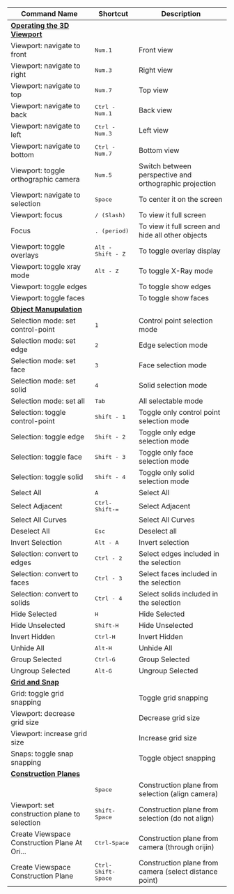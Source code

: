 | Command Name                                                             | Shortcut                   | Description                                            |
| ------------------------------------------------------------------------ | -------------------------- | ------------------------------------------------------ |
| [**Operating the 3D Viewport**](./3d-viewport/operating-the-3d-viewport) |                            |                                                        |
| Viewport: navigate to front                                              | <kbd>Num.1</kbd>           | Front view                                             |
| Viewport: navigate to right                                              | <kbd>Num.3</kbd>           | Right view                                             |
| Viewport: navigate to top                                                | <kbd>Num.7</kbd>           | Top view                                               |
| Viewport: navigate to back                                               | <kbd>Ctrl - Num.1</kbd>    | Back view                                              |
| Viewport: navigate to left                                               | <kbd>Ctrl - Num.3</kbd>    | Left view                                              |
| Viewport: navigate to bottom                                             | <kbd>Ctrl - Num.7</kbd>    | Bottom view                                            |
| Viewport: toggle orthographic camera                                     | <kbd>Num.5</kbd>           | Switch between perspective and orthographic projection |
| Viewport: navigate to selection                                          | <kbd>Space</kbd>           | To center it on the screen                             |
| Viewport: focus                                                          | <kbd>/ (Slash)</kbd>       | To view it full screen                                 |
| Focus                                                                    | <kbd>. (period)</kbd>      | To  view it full screen and hide all other objects     |
| Viewport: toggle overlays                                                | <kbd>Alt - Shift - Z</kbd> | To toggle overlay display                              |
| Viewport: toggle xray mode                                               | <kbd>Alt - Z</kbd>         | To toggle X-Ray mode                                   |
| Viewport: toggle edges                                                   |                            | To toggle show edges                                   |
| Viewport: toggle faces                                                   |                            | To toggle show faces                                   |
| [**Object Manupulation**](./3d-viewport/object-manipulation)             |                             |                                                        |
| Selection mode: set control-point                                        | <kbd>1</kbd>                | Control point selection mode                           |
| Selection mode: set edge                                                 | <kbd>2</kbd>                | Edge selection mode                                    |
| Selection mode: set face                                                 | <kbd>3</kbd>                | Face selection mode                                    |
| Selection mode: set solid                                                | <kbd>4</kbd>                | Solid selection mode                                   |
| Selection mode: set all                                                  | <kbd>Tab</kbd>              | All selectable mode                                    |
| Selection: toggle control-point                                          | <kbd>Shift - 1</kbd>        | Toggle only control point selection mode               |
| Selection: toggle edge                                                   | <kbd>Shift - 2</kbd>        | Toggle only edge selection mode                        |
| Selection: toggle face                                                   | <kbd>Shift - 3</kbd>        | Toggle only face selection mode                        |
| Selection: toggle solid                                                  | <kbd>Shift - 4</kbd>        | Toggle only solid selection mode                       |
| Select All                                                               | <kbd>A</kbd>                | Select All                                             |
| Select Adjacent                                                          | <kbd>Ctrl-Shift-=</kbd>     | Select Adjacent                                        |
| Select All Curves                                                        |                             | Select All Curves                                      |
| Deselect All                                                             | <kbd>Esc</kbd>              | Deselect all                                           |
| Invert Selection                                                         | <kbd>Alt - A</kbd>          | Invert selection                                       |
| Selection: convert to edges                                              | <kbd>Ctrl - 2</kbd>         | Select edges included in the selection                 |
| Selection: convert to faces                                              | <kbd>Ctrl - 3</kbd>         | Select faces included in the selection                 |
| Selection: convert to solids                                             | <kbd>Ctrl - 4</kbd>         | Select solids included in the selection                |
| Hide Selected                                                            | <kbd>H</kbd>                | Hide Selected                                          |
| Hide Unselected                                                          | <kbd>Shift-H</kbd>          | Hide Unselected                                        |
| Invert Hidden                                                            | <kbd>Ctrl-H</kbd>           | Invert Hidden                                          |
| Unhide All                                                               | <kbd>Alt-H</kbd>            | Unhide All                                             |
| Group Selected                                                           | <kbd>Ctrl-G</kbd>           | Group Selected                                         |
| Ungroup Selected                                                         | <kbd>Alt-G</kbd>            | Ungroup Selected                                       |
| [**Grid and Snap**](./3d-viewport/grid-and-snap)                         |                             |                                                        |
| Grid: toggle grid snapping                                               |                             | Toggle grid snapping                                   |
| Viewport: decrease grid size                                             |                             | Decrease grid size                                     |
| Viewport: increase grid size                                             |                             | Increase grid size                                     |
| Snaps: toggle snap snapping                                              |                             | Toggle object snapping                                 |
| [**Construction Planes**](./3d-viewport/construction-plane)              |                             |                                                        |
|                                                                          | <kbd>Space</kbd>            | Construction plane from selection (align camera)       |
| Viewport: set construction plane to selection                            | <kbd>Shift-Space</kbd>      | Construction plane from selection (do not align)       |
| Create Viewspace Construction Plane At Ori...                            | <kbd>Ctrl-Space</kbd>       | Construction plane from camera (through orijin)        |
| Create Viewspace Construction Plane                                      | <kbd>Ctrl-Shift-Space</kbd> | Construction plane from camera (select distance point) |




